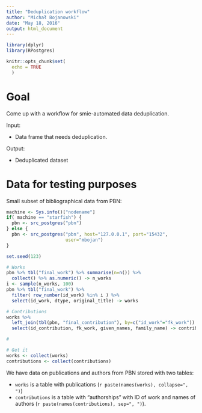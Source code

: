 ```yaml
---
title: "Deduplication workflow"
author: "Michał Bojanowski"
date: "May 18, 2016"
output: html_document
---
```


```r
library(dplyr)
library(RPostgres)

knitr::opts_chunk$set(
  echo = TRUE
  )
```

# Goal

Come up with a workflow for smie-automated data deduplication.

Input:

- Data frame that needs deduplication.

Output:

- Deduplicated dataset




# Data for testing purposes

Small subset of bibliographical data from PBN:

```r
machine <- Sys.info()["nodename"]
if( machine == "starfish") {
  pbn <- src_postgres("pbn")
} else {
  pbn <- src_postgres("pbn", host="127.0.0.1", port="15432", 
                      user="mbojan")
}

set.seed(123)

# Works
pbn %>% tbl("final_work") %>% summarise(n=n()) %>%
  collect() %>% as.numeric() -> n_works
i <- sample(n_works, 100)
pbn %>% tbl("final_work") %>% 
  filter( row_number(id_work) %in% i ) %>%
  select(id_work, dtype, original_title) -> works

# Contributions
works %>%
  left_join(tbl(pbn, "final_contribution"), by=c("id_work"="fk_work")) %>%
  select(id_contribution, fk_work, given_names, family_name) -> contributions

# 

# Get it
works <- collect(works)
contributions <- collect(contributions)
```

We have data on publications and authors from PBN stored with two tables:

- `works` is a table with publications (`r paste(names(works), collapse=", ")`)
- `contributions` is a table with "authorships" with ID of work and names of authors
  (`r paste(names(contributions), sep=", ")`).




